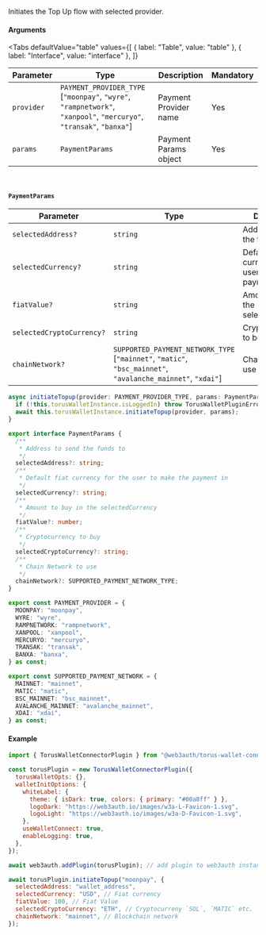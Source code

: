 
Initiates the Top Up flow with selected provider.

#### Arguments

<Tabs
  defaultValue="table"
  values={[
    { label: "Table", value: "table" },
    { label: "Interface", value: "interface" },
  ]}
>

<TabItem value="table">

| Parameter  | Type                                                                                                                | Description           | Mandatory |
| ---------- | ------------------------------------------------------------------------------------------------------------------- | --------------------- | --------- |
| `provider` | `PAYMENT_PROVIDER_TYPE` [`"moonpay"`, `"wyre"`, `"rampnetwork"`, `"xanpool"`, `"mercuryo"`, `"transak"`, `"banxa"`] | Payment Provider name | Yes       |
| `params`   | `PaymentParams`                                                                                                     | Payment Params object | Yes       |

<br />

#### `PaymentParams`

| Parameter                 | Type                                                                                                        | Description                                               | Mandatory |
| ------------------------- | ----------------------------------------------------------------------------------------------------------- | --------------------------------------------------------- | --------- |
| `selectedAddress?`        | `string`                                                                                                    | Address to send the funds to                              | No        |
| `selectedCurrency?`       | `string`                                                                                                    | Default fiat currency for the user to make the payment in | No        |
| `fiatValue?`              | `string`                                                                                                    | Amount to buy in the selectedCurrency                     | No        |
| `selectedCryptoCurrency?` | `string`                                                                                                    | Cryptocurrency to buy                                     | No        |
| `chainNetwork?`           | `SUPPORTED_PAYMENT_NETWORK_TYPE` [`"mainnet"`, `"matic"`, `"bsc_mainnet"`, `"avalanche_mainnet"`, `"xdai"`] | Chain Network to use                                      | No        |

</TabItem>

<TabItem value="interface">

```ts
async initiateTopup(provider: PAYMENT_PROVIDER_TYPE, params: PaymentParams): Promise<void> {
  if (!this.torusWalletInstance.isLoggedIn) throw TorusWalletPluginError.web3AuthNotConnected();
  await this.torusWalletInstance.initiateTopup(provider, params);
}

export interface PaymentParams {
  /**
   * Address to send the funds to
   */
  selectedAddress?: string;
  /**
   * Default fiat currency for the user to make the payment in
   */
  selectedCurrency?: string;
  /**
   * Amount to buy in the selectedCurrency
   */
  fiatValue?: number;
  /**
   * Cryptocurrency to buy
   */
  selectedCryptoCurrency?: string;
  /**
   * Chain Network to use
   */
  chainNetwork?: SUPPORTED_PAYMENT_NETWORK_TYPE;
}

export const PAYMENT_PROVIDER = {
  MOONPAY: "moonpay",
  WYRE: "wyre",
  RAMPNETWORK: "rampnetwork",
  XANPOOL: "xanpool",
  MERCURYO: "mercuryo",
  TRANSAK: "transak",
  BANXA: "banxa",
} as const;

export const SUPPORTED_PAYMENT_NETWORK = {
  MAINNET: "mainnet",
  MATIC: "matic",
  BSC_MAINNET: "bsc_mainnet",
  AVALANCHE_MAINNET: "avalanche_mainnet",
  XDAI: "xdai",
} as const;
```

</TabItem>

</Tabs>

#### Example

```javascript
import { TorusWalletConnectorPlugin } from "@web3auth/torus-wallet-connector-plugin";

const torusPlugin = new TorusWalletConnectorPlugin({
  torusWalletOpts: {},
  walletInitOptions: {
    whiteLabel: {
      theme: { isDark: true, colors: { primary: "#00a8ff" } },
      logoDark: "https://web3auth.io/images/w3a-L-Favicon-1.svg",
      logoLight: "https://web3auth.io/images/w3a-D-Favicon-1.svg",
    },
    useWalletConnect: true,
    enableLogging: true,
  },
});

await web3auth.addPlugin(torusPlugin); // add plugin to web3auth instance

await torusPlugin.initiateTopup("moonpay", {
  selectedAddress: "wallet_address",
  selectedCurrency: "USD", // Fiat currency
  fiatValue: 100, // Fiat Value
  selectedCryptoCurrency: "ETH", // Cryptocurreny `SOL`, `MATIC` etc.
  chainNetwork: "mainnet", // Blockchain network
});
```
